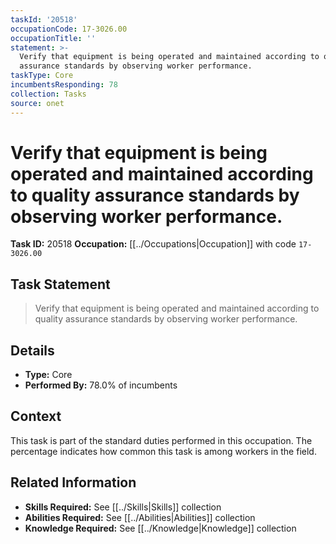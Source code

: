 ```yaml
---
taskId: '20518'
occupationCode: 17-3026.00
occupationTitle: ''
statement: >-
  Verify that equipment is being operated and maintained according to quality
  assurance standards by observing worker performance.
taskType: Core
incumbentsResponding: 78
collection: Tasks
source: onet
---
```

# Verify that equipment is being operated and maintained according to quality assurance standards by observing worker performance.

**Task ID:** 20518
**Occupation:** [[../Occupations|Occupation]] with code `17-3026.00`

## Task Statement

> Verify that equipment is being operated and maintained according to quality assurance standards by observing worker performance.

## Details

- **Type:** Core
- **Performed By:** 78.0% of incumbents

## Context

This task is part of the standard duties performed in this occupation. The percentage indicates how common this task is among workers in the field.

## Related Information

- **Skills Required:** See [[../Skills|Skills]] collection
- **Abilities Required:** See [[../Abilities|Abilities]] collection
- **Knowledge Required:** See [[../Knowledge|Knowledge]] collection
